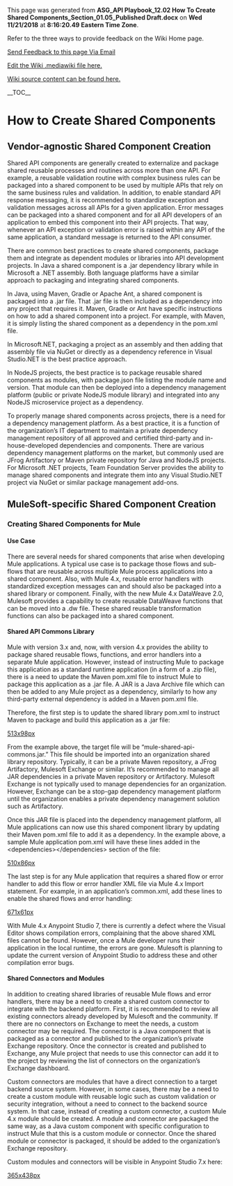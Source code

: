 ﻿<p>This page was generated from <b>ASG_API Playbook_12.02 How To Create Shared Components_Section_01.05_Published Draft.docx</b> on <b>Wed 11/21/2018</b> at <b> 8:16:20.49 Eastern Time Zone</b>.</p>
<p>Refer to the three ways to provide feedback on the Wiki Home page.</p>
<p><a href="mailto:ronald.opperman@va.gov;paul.marshall4@va.gov?subject=ASG_API Playbook_12.02 How To Create Shared Components_Section_01.05_Published Draft">Send Feedback to this page Via Email</a></p>
<p><a href="https://github.com/department-of-veterans-affairs/ES-ASG/tree/master/Projects/ES%20ASG/ES%20ASG%20API%20Playbook%20Project/Content/12.02%20ASG_API%20Playbook_How%20to%20Create%20Shared%20Components_Section/12.02 ASG_API Playbook_How to Create Shared Components_Section.mediawiki">Edit the Wiki .mediawiki file here.</a></p>
<p><a href=https://github.com/department-of-veterans-affairs/ES-ASG/tree/master/Projects/ES%20ASG/ES%20ASG%20API%20Playbook%20Project/Content/12.02%20ASG_API%20Playbook_How%20to%20Create%20Shared%20Components_Section>Wiki source content can be found here.</a></p>
<p>__TOC__</p>
= How to Create Shared Components =

== Vendor-agnostic Shared Component Creation ==

Shared API components are generally created to externalize and package shared reusable processes and routines across more than one API. For example, a reusable validation routine with complex business rules can be packaged into a shared component to be used by multiple APIs that rely on the same business rules and validation. In addition, to enable standard API response messaging, it is recommended to standardize exception and validation messages across all APIs for a given application. Error messages can be packaged into a shared component and for all API developers of an application to embed this component into their API projects. That way, whenever an API exception or validation error is raised within any API of the same application, a standard message is returned to the API consumer.

There are common best practices to create shared components, package them and integrate as dependent modules or libraries into API development projects. In Java a shared component is a .jar dependency library while in Microsoft a .NET assembly. Both language platforms have a similar approach to packaging and integrating shared components.

In Java, using Maven, Gradle or Apache Ant, a shared component is packaged into a .jar file. That .jar file is then included as a dependency into any project that requires it. Maven, Gradle or Ant have specific instructions on how to add a shared component into a project. For example, with Maven, it is simply listing the shared component as a dependency in the pom.xml file.

In Microsoft.NET, packaging a project as an assembly and then adding that assembly file via NuGet or directly as a dependency reference in Visual Studio.NET is the best practice approach.

In NodeJS projects, the best practice is to package reusable shared components as modules, with package.json file listing the module name and version. That module can then be deployed into a dependency management platform (public or private NodeJS module library) and integrated into any NodeJS microservice project as a dependency.

To properly manage shared components across projects, there is a need for a dependency management platform. As a best practice, it is a function of the organization’s IT department to maintain a private dependency management repository of all approved and certified third-party and in-house-developed dependencies and components. There are various dependency management platforms on the market, but commonly used are JFrog Artifactory or Maven private repository for Java and NodeJS projects. For Microsoft .NET projects, Team Foundation Server provides the ability to manage shared components and integrate them into any Visual Studio.NET project via NuGet or similar package management add-ons.

== MuleSoft-specific Shared Component Creation ==

=== Creating Shared Components for Mule ===

==== Use Case ====

There are several needs for shared components that arise when developing Mule applications. A typical use case is to package those flows and sub-flows that are reusable across multiple Mule process applications into a shared component. Also, with Mule 4.x, reusable error handlers with standardized exception messages can and should also be packaged into a shared library or component. Finally, with the new Mule 4.x DataWeave 2.0, Mulesoft provides a capability to create reusable DataWeave functions that can be moved into a .dw file. These shared reusable transformation functions can also be packaged into a shared component.

==== Shared API Commons Library ====

Mule with version 3.x and, now, with version 4.x provides the ability to package shared reusable flows, functions, and error handlers into a separate Mule application. However, instead of instructing Mule to package this application as a standard runtime application (in a form of a .zip file), there is a need to update the Maven pom.xml file to instruct Mule to package this application as a .jar file. A JAR is a Java Archive file which can then be added to any Mule project as a dependency, similarly to how any third-party external dependency is added in a Maven pom.xml file.

Therefore, the first step is to update the shared library pom.xml to instruct Maven to package and build this application as a .jar file:

[[https://github.com/department-of-veterans-affairs/ES-ASG/raw/master/Projects/ES%20ASG/ES%20ASG%20API%20Playbook%20Project/Content/12.02%20ASG_API%20Playbook_How%20to%20Create%20Shared%20Components_Section/media/image1.png|513x98px]]

From the example above, the target file will be “mule-shared-api-commons.jar.” This file should be imported into an organization shared library repository. Typically, it can be a private Maven repository, a JFrog Artifactory, Mulesoft Exchange or similar. It’s recommended to manage all JAR dependencies in a private Maven repository or Artifactory. Mulesoft Exchange is not typically used to manage dependencies for an organization. However, Exchange can be a stop-gap dependency management platform until the organization enables a private dependency management solution such as Artifactory.

Once this JAR file is placed into the dependency management platform, all Mule applications can now use this shared component library by updating their Maven pom.xml file to add it as a dependency. In the example above, a sample Mule application pom.xml will have these lines added in the &lt;dependencies&gt;&lt;/dependencies&gt; section of the file:

[[https://github.com/department-of-veterans-affairs/ES-ASG/raw/master/Projects/ES%20ASG/ES%20ASG%20API%20Playbook%20Project/Content/12.02%20ASG_API%20Playbook_How%20to%20Create%20Shared%20Components_Section/media/image2.png|510x86px]]

The last step is for any Mule application that requires a shared flow or error handler to add this flow or error handler XML file via Mule 4.x Import statement. For example, in an application’s common.xml, add these lines to enable the shared flows and error handling:

[[https://github.com/department-of-veterans-affairs/ES-ASG/raw/master/Projects/ES%20ASG/ES%20ASG%20API%20Playbook%20Project/Content/12.02%20ASG_API%20Playbook_How%20to%20Create%20Shared%20Components_Section/media/image3.png|671x61px]]

With Mule 4.x Anypoint Studio 7, there is currently a defect where the Visual Editor shows compilation errors, complaining that the above shared XML files cannot be found. However, once a Mule developer runs their application in the local runtime, the errors are gone. Mulesoft is planning to update the current version of Anypoint Studio to address these and other compilation error bugs.

==== Shared Connectors and Modules ====

In addition to creating shared libraries of reusable Mule flows and error handlers, there may be a need to create a shared custom connector to integrate with the backend platform. First, it is recommended to review all existing connectors already developed by Mulesoft and the community. If there are no connectors on Exchange to meet the needs, a custom connector may be required. The connector is a Java component that is packaged as a connector and published to the organization’s private Exchange repository. Once the connector is created and published to Exchange, any Mule project that needs to use this connector can add it to the project by reviewing the list of connectors on the organization’s Exchange dashboard.

Custom connectors are modules that have a direct connection to a target backend source system. However, in some cases, there may be a need to create a custom module with reusable logic such as custom validation or security integration, without a need to connect to the backend source system. In that case, instead of creating a custom connector, a custom Mule 4.x module should be created. A module and connector are packaged the same way, as a Java custom component with specific configuration to instruct Mule that this is a custom module or connector. Once the shared module or connector is packaged, it should be added to the organization’s Exchange repository.

Custom modules and connectors will be visible in Anypoint Studio 7.x here:

[[https://github.com/department-of-veterans-affairs/ES-ASG/raw/master/Projects/ES%20ASG/ES%20ASG%20API%20Playbook%20Project/Content/12.02%20ASG_API%20Playbook_How%20to%20Create%20Shared%20Components_Section/media/image4.png|365x438px]]







